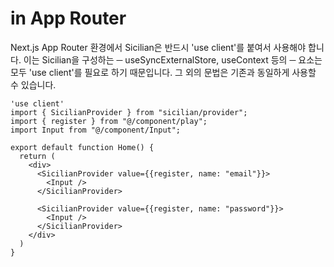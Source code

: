 
# in App Router

Next.js App Router 환경에서 Sicilian은 반드시 'use client'를 붙여서 사용해야 합니다. 이는 Sicilian을 구성하는 ─ useSyncExternalStore, useContext 등의 ─ 요소는 모두 'use client'를 필요로 하기 때문입니다. 그 외의 문법은 기존과 동일하게 사용할 수 있습니다.

```tsx
'use client'
import { SicilianProvider } from "sicilian/provider";
import { register } from "@/component/play";
import Input from "@/component/Input";

export default function Home() {
  return (
    <div>
      <SicilianProvider value={{register, name: "email"}}>
        <Input />
      </SicilianProvider>

      <SicilianProvider value={{register, name: "password"}}>
        <Input />
      </SicilianProvider>
    </div>
  )
}
```
